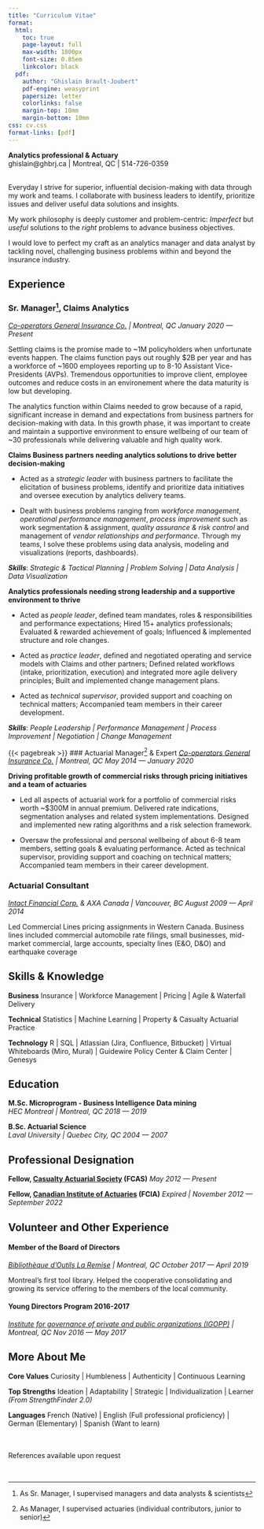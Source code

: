 ```yaml
---
title: "Curriculum Vitae"
format:
  html:
    toc: true
    page-layout: full
    max-width: 1800px  
    font-size: 0.85em
    linkcolor: black
  pdf:
    author: "Ghislain Brault-Joubert"
    pdf-engine: weasyprint
    papersize: letter
    colorlinks: false
    margin-top: 10mm
    margin-bottom: 10mm
css: cv.css
format-links: [pdf]
---
```


::: {.print-only .contact-block}
**Analytics professional & Actuary**<br>
ghislain@ghbrj.ca | Montreal, QC | 514-726-0359
:::

<br> 
Everyday I strive for superior, influential decision-making with data through my work and teams. I collaborate with business leaders to identify, 
prioritize issues and deliver useful data solutions and insights. 

My work philosophy is deeply customer and problem-centric: *Imperfect* but *useful* solutions to the *right* problems to advance business objectives.

I would love to perfect my craft as an analytics manager and data analyst by tackling novel, challenging business problems within and beyond the insurance industry. 

## Experience 

### Sr. Manager[^1], Claims Analytics
*[Co-operators General Insurance Co.](https://www.cooperators.ca/) | Montreal, QC* [*January 2020 --- Present*]{.dateformat}

Settling claims is the promise made to ~1M policyholders when unfortunate events happen. The claims function pays out roughly $2B per year and has a workforce of ~1600 employees reporting up to 8-10 Assistant Vice-Presidents (AVPs). Tremendous opportunities to improve client, employee outcomes and reduce costs in an environement where the data maturity is low but developing.

The analytics function within Claims needed to grow because of a rapid, significant increase in demand and expectations from business partners for decision-making with data. In this growth phase, it was important to create and maintain a supportive environment to ensure wellbeing of our team of ~30 professionals while delivering valuable and high quality work.

**Claims Business partners needing analytics solutions to drive better decision-making**

- Acted as a *strategic leader* with business partners to facilitate the elicitation of business problems, identify and prioritize data initiatives and oversee execution by analytics delivery teams.  

- Dealt with business problems ranging from *workforce management*, *operational performance management*, *process improvement* such as work segmentation & assignment, *quality assurance & risk control* and management of *vendor relationships and performance*. Through my teams, I solve these problems using data analysis, modeling and visualizations (reports, dashboards). 

***Skills***: *Strategic & Tactical Planning | Problem Solving | Data Analysis | Data Visualization*

**Analytics professionals needing strong leadership and a supportive environment to thrive**

- Acted as *people leader*, defined team mandates, roles & responsibilities and performance expectations; Hired 15+ analytics professionals; Evaluated & rewarded achievement of goals; Influenced & implemented structure and role changes.

- Acted as *practice leader*, defined and negotiated operating and service models with Claims and other partners; Defined related workflows (intake, prioritization, execution) and integrated more agile delivery principles; Built and implemented change management plans. 

- Acted as *technical supervisor*, provided support and coaching on technical matters; Accompanied team members in their career development.

***Skills***: *People Leadership | Performance Management | Process Improvement | Negotiation | Change Management*

{{< pagebreak >}}
### Actuarial Manager[^2] & Expert
*[Co-operators General Insurance Co.](https://www.cooperators.ca/) | Montreal, QC* [*May 2014 --- January 2020*]{.dateformat}

**Driving profitable growth of commercial risks through pricing initiatives and a team of actuaries**

- Led all aspects of actuarial work for a portfolio of commercial risks worth ~$300M in annual premium. Delivered rate indications, segmentation analyses and related system implementations. Designed and implemented new rating algorithms and a risk selection framework.

- Oversaw the professional and personal wellbeing of about 6-8 team members, setting goals & evaluating performance. Acted as technical supervisor, providing support and coaching on technical matters; Accompanied team members in their career development.

### Actuarial Consultant 
*[Intact Financial Corp.](https://www.intactfc.com/) & AXA Canada | Vancouver, BC* [*August 2009 --- April 2014*]{.dateformat}

Led Commercial Lines pricing assignments in Western Canada. Business lines included commercial automobile rate filings, small businesses, mid-market commercial, large accounts, specialty lines (E&O, D&O) and earthquake coverage

## Skills & Knowledge

**Business** Insurance | Workforce Management | Pricing | Agile & Waterfall Delivery

**Technical** Statistics | Machine Learning | Property & Casualty Actuarial Practice

**Technology**  R | SQL | Atlassian (Jira, Confluence, Bitbucket) | Virtual Whiteboards (Miro, Mural) | Guidewire Policy Center & Claim Center | Genesys 

## Education 

**M.Sc. Microprogram - Business Intelligence Data mining** <br> *HEC Montreal | Montreal, QC* [*2018 --- 2019*]{.dateformat}

**B.Sc. Actuarial Science** <br> *Laval University | Quebec City, QC* [*2004 --- 2007*]{.dateformat}

## Professional Designation

**Fellow, [Casualty Actuarial Society](https://www.casact.org/) (FCAS)** [*May 2012 --- Present*]{.dateformat}

**Fellow, [Canadian Institute of Actuaries](https://www.cia-ica.ca/) (FCIA)** [*Expired | November 2012 --- September 2022*]{.dateformat}

## Volunteer and Other Experience

#### Member of the Board of Directors
*[Bibliothèque d'Outils La Remise](https://laremise.ca/) | Montreal, QC* [*October 2017 --- April 2019*]{.dateformat}

Montreal's first tool library. Helped the cooperative consolidating and growing its service offering to the members of the local community.

#### Young Directors Program 2016-2017
*[Institute for governance of private and public organizations (IGOPP)](https://igopp.org/en/) | Montreal, QC* [*Nov 2016 --- May 2017*]{.dateformat}

## More About Me

**Core Values** Curiosity | Humbleness | Authenticity | Continuous Learning

**Top Strengths** Ideation | Adaptability | Strategic | Individualization | Learner *(From StrengthFinder 2.0)*

**Languages** French (Native) | English (Full professional proficiency) | German (Elementary) | Spanish (Want to learn)

::: {.print-only}
<br><br>
References available upon request
:::

<br>

[^1]: As Sr. Manager, I supervised managers and data analysts & scientists
[^2]: As Manager, I supervised actuaries (individual contributors, junior to senior)
